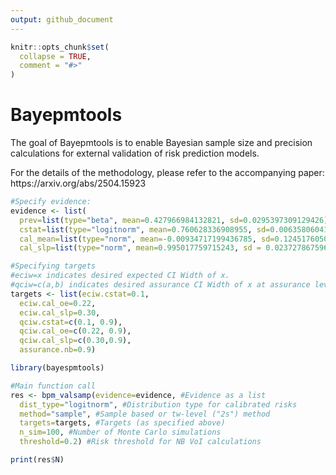 ```yaml
---
output: github_document
---
```


<!-- README.md is generated from README.Rmd. Please edit that file -->

```r
knitr::opts_chunk$set(
  collapse = TRUE,
  comment = "#>"
)
```

# Bayepmtools

<!-- badges: start -->
<!-- badges: end -->

The goal of Bayepmtools is to enable Bayesian sample size and precision calculations for external validation of risk prediction models.

For the details of the methodology, please refer to the accompanying paper: https://arxiv.org/abs/2504.15923


```r
#Specify evidence:
evidence <- list(
  prev=list(type="beta", mean=0.427966984132821, sd=0.0295397309129426),
  cstat=list(type="logitnorm", mean=0.760628336908955, sd=0.00635806041351944),
  cal_mean=list(type="norm", mean=-0.00934717199436785, sd=0.124517605045825),
  cal_slp=list(type="norm", mean=0.995017759715243, sd = 0.0237278675967507))

#Specifying targets
#eciw=x indicates desired expected CI Width of x.
#qciw=c(a,b) indicates desired assurance CI Width of x at assurance level y.
targets <- list(eciw.cstat=0.1,
  eciw.cal_oe=0.22,
  eciw.cal_slp=0.30,
  qciw.cstat=c(0.1, 0.9),
  qciw.cal_oe=c(0.22, 0.9),
  qciw.cal_slp=c(0.30,0.9),
  assurance.nb=0.9)

library(bayespmtools)

#Main function call
res <- bpm_valsamp(evidence=evidence, #Evidence as a list
  dist_type="logitnorm", #Distribution type for calibrated risks
  method="sample", #Sample based or tw-level ("2s") method
  targets=targets, #Targets (as specified above)
  n_sim=100, #Number of Monte Carlo simulations
  threshold=0.2) #Risk threshold for NB VoI calculations

print(res$N)
```


